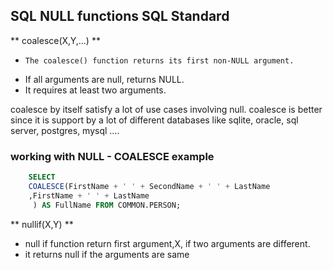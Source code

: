 ## SQL NULL functions SQL Standard




** coalesce(X,Y,...) **

-     The coalesce() function returns its first non-NULL argument.
-    If all arguments are null, returns NULL.
-    It requires at least two arguments.

coalesce by itself satisfy a lot of use cases involving null.
coalesce is better since it is support by a lot of different databases like sqlite, oracle, sql server, postgres, mysql ....


### working with NULL  - COALESCE example


``` sql
    SELECT 
    COALESCE(FirstName + ' ' + SecondName + ' ' + LastName
    ,FirstName + ' ' + LastName
     ) AS FullName FROM COMMON.PERSON;
```


** nullif(X,Y) **

- null if function return first argument,X, if two arguments are different.
- it returns null if the arguments are same


